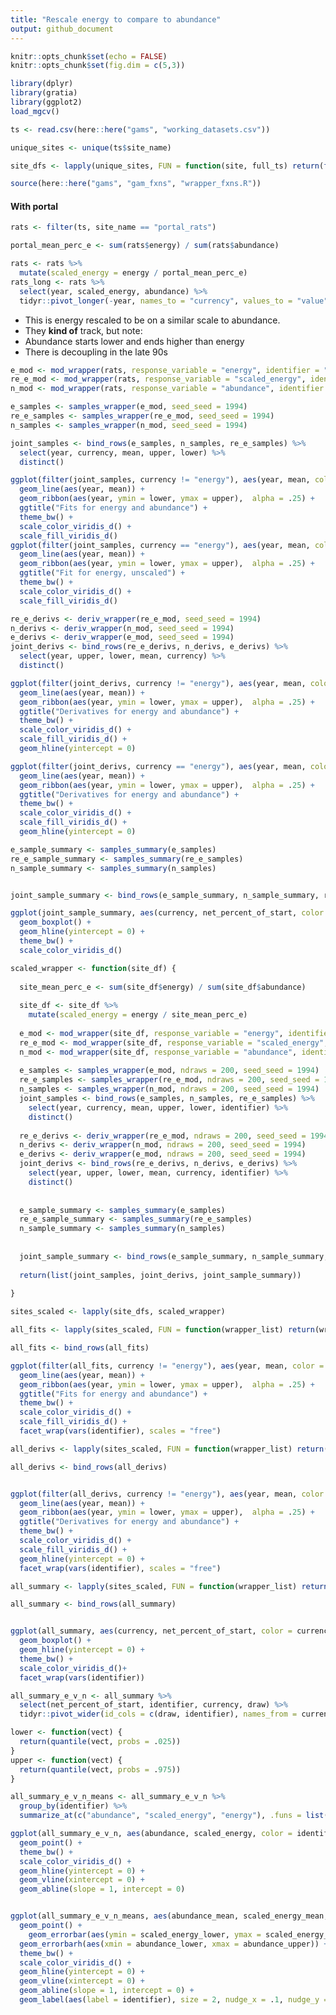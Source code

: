 ```yaml
---
title: "Rescale energy to compare to abundance"
output: github_document
---
```


```r
knitr::opts_chunk$set(echo = FALSE)
knitr::opts_chunk$set(fig.dim = c(5,3))

library(dplyr)
library(gratia)
library(ggplot2)
load_mgcv()

ts <- read.csv(here::here("gams", "working_datasets.csv"))

unique_sites <- unique(ts$site_name)

site_dfs <- lapply(unique_sites, FUN = function(site, full_ts) return(filter(full_ts, site_name == site)), full_ts = ts)

source(here::here("gams", "gam_fxns", "wrapper_fxns.R"))
```

#### With portal

```r

rats <- filter(ts, site_name == "portal_rats")

portal_mean_perc_e <- sum(rats$energy) / sum(rats$abundance)

rats <- rats %>% 
  mutate(scaled_energy = energy / portal_mean_perc_e)
rats_long <- rats %>%
  select(year, scaled_energy, abundance) %>%
  tidyr::pivot_longer(-year, names_to = "currency", values_to = "value")

```

* This is energy rescaled to be on a similar scale to abundance.
* They **kind of** track, but note:
* Abundance starts lower and ends higher than energy
* There is decoupling in the late 90s


```r
e_mod <- mod_wrapper(rats, response_variable = "energy", identifier = "site_name", k = 5)
re_e_mod <- mod_wrapper(rats, response_variable = "scaled_energy", identifier = "site_name", k = 5)
n_mod <- mod_wrapper(rats, response_variable = "abundance", identifier = "site_name", k = 5)

e_samples <- samples_wrapper(e_mod, seed_seed = 1994)
re_e_samples <- samples_wrapper(re_e_mod, seed_seed = 1994)
n_samples <- samples_wrapper(n_mod, seed_seed = 1994)

joint_samples <- bind_rows(e_samples, n_samples, re_e_samples) %>%
  select(year, currency, mean, upper, lower) %>%
  distinct()

ggplot(filter(joint_samples, currency != "energy"), aes(year, mean, color = currency, fill = currency)) +
  geom_line(aes(year, mean)) +
  geom_ribbon(aes(year, ymin = lower, ymax = upper),  alpha = .25) +
  ggtitle("Fits for energy and abundance") +
  theme_bw() +
  scale_color_viridis_d() +
  scale_fill_viridis_d()
ggplot(filter(joint_samples, currency == "energy"), aes(year, mean, color = currency, fill = currency)) +
  geom_line(aes(year, mean)) +
  geom_ribbon(aes(year, ymin = lower, ymax = upper),  alpha = .25) +
  ggtitle("Fit for energy, unscaled") +
  theme_bw() +
  scale_color_viridis_d() +
  scale_fill_viridis_d()


```

```r
re_e_derivs <- deriv_wrapper(re_e_mod, seed_seed = 1994)
n_derivs <- deriv_wrapper(n_mod, seed_seed = 1994)
e_derivs <- deriv_wrapper(e_mod, seed_seed = 1994)
joint_derivs <- bind_rows(re_e_derivs, n_derivs, e_derivs) %>%
  select(year, upper, lower, mean, currency) %>%
  distinct()

ggplot(filter(joint_derivs, currency != "energy"), aes(year, mean, color = currency, fill = currency)) +
  geom_line(aes(year, mean)) +
  geom_ribbon(aes(year, ymin = lower, ymax = upper),  alpha = .25) +
  ggtitle("Derivatives for energy and abundance") +
  theme_bw() +
  scale_color_viridis_d() +
  scale_fill_viridis_d() +
  geom_hline(yintercept = 0)

ggplot(filter(joint_derivs, currency == "energy"), aes(year, mean, color = currency, fill = currency)) +
  geom_line(aes(year, mean)) +
  geom_ribbon(aes(year, ymin = lower, ymax = upper),  alpha = .25) +
  ggtitle("Derivatives for energy and abundance") +
  theme_bw() +
  scale_color_viridis_d() +
  scale_fill_viridis_d() +
  geom_hline(yintercept = 0)
```




```r

e_sample_summary <- samples_summary(e_samples)
re_e_sample_summary <- samples_summary(re_e_samples)
n_sample_summary <- samples_summary(n_samples)


joint_sample_summary <- bind_rows(e_sample_summary, n_sample_summary, re_e_sample_summary)

ggplot(joint_sample_summary, aes(currency, net_percent_of_start, color = currency)) +
  geom_boxplot() +
  geom_hline(yintercept = 0) +
  theme_bw() +
  scale_color_viridis_d()


```
```r

scaled_wrapper <- function(site_df) {
  
  site_mean_perc_e <- sum(site_df$energy) / sum(site_df$abundance)
  
  site_df <- site_df %>% 
    mutate(scaled_energy = energy / site_mean_perc_e)
  
  e_mod <- mod_wrapper(site_df, response_variable = "energy", identifier = "site_name", k = 5)
  re_e_mod <- mod_wrapper(site_df, response_variable = "scaled_energy", identifier = "site_name", k = 5)
  n_mod <- mod_wrapper(site_df, response_variable = "abundance", identifier = "site_name", k = 5)
  
  e_samples <- samples_wrapper(e_mod, ndraws = 200, seed_seed = 1994)
  re_e_samples <- samples_wrapper(re_e_mod, ndraws = 200, seed_seed = 1994)
  n_samples <- samples_wrapper(n_mod, ndraws = 200, seed_seed = 1994)
  joint_samples <- bind_rows(e_samples, n_samples, re_e_samples) %>%
    select(year, currency, mean, upper, lower, identifier) %>%
    distinct()
  
  re_e_derivs <- deriv_wrapper(re_e_mod, ndraws = 200, seed_seed = 1994)
  n_derivs <- deriv_wrapper(n_mod, ndraws = 200, seed_seed = 1994)
  e_derivs <- deriv_wrapper(e_mod, ndraws = 200, seed_seed = 1994)
  joint_derivs <- bind_rows(re_e_derivs, n_derivs, e_derivs) %>%
    select(year, upper, lower, mean, currency, identifier) %>%
    distinct()
  
  
  e_sample_summary <- samples_summary(e_samples)
  re_e_sample_summary <- samples_summary(re_e_samples)
  n_sample_summary <- samples_summary(n_samples)
  
  
  joint_sample_summary <- bind_rows(e_sample_summary, n_sample_summary, re_e_sample_summary)
  
  return(list(joint_samples, joint_derivs, joint_sample_summary))
  
}

sites_scaled <- lapply(site_dfs, scaled_wrapper)

```

```r

all_fits <- lapply(sites_scaled, FUN = function(wrapper_list) return(wrapper_list[[1]]))

all_fits <- bind_rows(all_fits)

ggplot(filter(all_fits, currency != "energy"), aes(year, mean, color = currency, fill = currency)) +
  geom_line(aes(year, mean)) +
  geom_ribbon(aes(year, ymin = lower, ymax = upper),  alpha = .25) +
  ggtitle("Fits for energy and abundance") +
  theme_bw() +
  scale_color_viridis_d() +
  scale_fill_viridis_d() +
  facet_wrap(vars(identifier), scales = "free")

all_derivs <- lapply(sites_scaled, FUN = function(wrapper_list) return(wrapper_list[[2]]))

all_derivs <- bind_rows(all_derivs)


ggplot(filter(all_derivs, currency != "energy"), aes(year, mean, color = currency, fill = currency)) +
  geom_line(aes(year, mean)) +
  geom_ribbon(aes(year, ymin = lower, ymax = upper),  alpha = .25) +
  ggtitle("Derivatives for energy and abundance") +
  theme_bw() +
  scale_color_viridis_d() +
  scale_fill_viridis_d() +
  geom_hline(yintercept = 0) +
  facet_wrap(vars(identifier), scales = "free")

all_summary <- lapply(sites_scaled, FUN = function(wrapper_list) return(wrapper_list[[3]]))

all_summary <- bind_rows(all_summary)


ggplot(all_summary, aes(currency, net_percent_of_start, color = currency)) +
  geom_boxplot() +
  geom_hline(yintercept = 0) +
  theme_bw() +
  scale_color_viridis_d()+
  facet_wrap(vars(identifier))

all_summary_e_v_n <- all_summary %>% 
  select(net_percent_of_start, identifier, currency, draw) %>%
  tidyr::pivot_wider(id_cols = c(draw, identifier), names_from = currency, values_from = net_percent_of_start)

lower <- function(vect) {
  return(quantile(vect, probs = .025))
}
upper <- function(vect) {
  return(quantile(vect, probs = .975))
}

all_summary_e_v_n_means <- all_summary_e_v_n %>%
  group_by(identifier) %>%
  summarize_at(c("abundance", "scaled_energy", "energy"), .funs = list(mean = mean, lower = lower, upper =upper))

ggplot(all_summary_e_v_n, aes(abundance, scaled_energy, color = identifier)) +
  geom_point() +
  theme_bw() +
  scale_color_viridis_d() +
  geom_hline(yintercept = 0) +
  geom_vline(xintercept = 0) +
  geom_abline(slope = 1, intercept = 0) 


ggplot(all_summary_e_v_n_means, aes(abundance_mean, scaled_energy_mean, color = identifier)) +
  geom_point() +
    geom_errorbar(aes(ymin = scaled_energy_lower, ymax = scaled_energy_upper)) +
  geom_errorbarh(aes(xmin = abundance_lower, xmax = abundance_upper)) +
  theme_bw() +
  scale_color_viridis_d() +
  geom_hline(yintercept = 0) +
  geom_vline(xintercept = 0) +
  geom_abline(slope = 1, intercept = 0) +
  geom_label(aes(label = identifier), size = 2, nudge_x = .1, nudge_y = .1)

```



